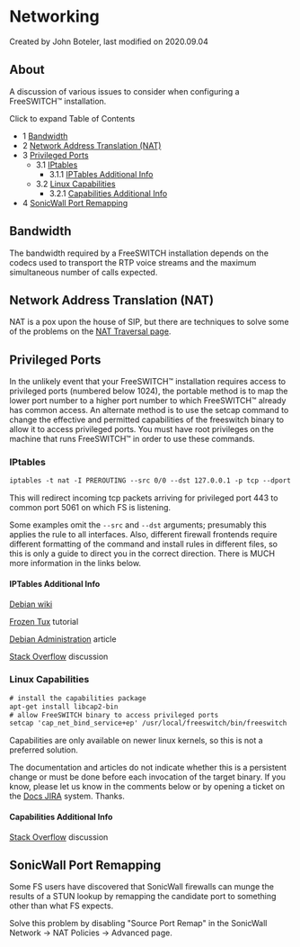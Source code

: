 
# Networking 

 Created by  John Boteler, last modified on 2020.09.04

## About

A discussion of various issues to consider when configuring a FreeSWITCH™ installation.

Click to expand Table of Contents

* 1 [Bandwidth](#bandwidth)
* 2 [Network Address Translation (NAT)](#network-address-translation-nat)
* 3 [Privileged Ports](#privileged-ports)  
   * 3.1 [IPtables](#iptables)  
      * 3.1.1 [IPTables Additional Info](#iptables-additional-info)  
   * 3.2 [Linux Capabilities](#linux-capabilities)  
      * 3.2.1 [Capabilities Additional Info](#capabilities-additional-info)
* 4 [SonicWall Port Remapping](#sonicwall-port-remapping)

## Bandwidth

The bandwidth required by a FreeSWITCH installation depends on the codecs used to transport the RTP voice streams and the maximum simultaneous number of calls expected.

## Network Address Translation (NAT)

NAT is a pox upon the house of SIP, but there are techniques to solve some of the problems on the [NAT Traversal page](./NAT-Traversal_3375417.mdx#about).

## Privileged Ports

In the unlikely event that your FreeSWITCH™ installation requires access to privileged ports (numbered below 1024), the portable method is to map the lower port number to a higher port number to which FreeSWITCH™ already has common access. An alternate method is to use the setcap command to change the effective and permitted capabilities of the freeswitch binary to allow it to access privileged ports. You must have root privileges on the machine that runs FreeSWITCH™ in order to use these commands.

### IPtables

```xml
iptables -t nat -I PREROUTING --src 0/0 --dst 127.0.0.1 -p tcp --dport 443 -j REDIRECT --to-ports 5061 
```

This will redirect incoming tcp packets arriving for privileged port 443 to common port 5061 on which FS is listening.

Some examples omit the `--src` and `--dst` arguments; presumably this applies the rule to all interfaces. Also, different firewall frontends require different formatting of the command and install rules in different files, so this is only a guide to direct you in the correct direction. There is MUCH more information in the links below.

#### IPTables Additional Info

[Debian wiki](https://wiki.debian.org/Firewalls-local-port-redirection)

[Frozen Tux](https://www.frozentux.net/iptables-tutorial/iptables-tutorial.html#REDIRECTTARGET) tutorial

[Debian Administration](http://www.debian-administration.org/articles/386) article

[Stack Overflow](http://stackoverflow.com/questions/413807/is-there-a-way-for-non-root-processes-to-bind-to-privileged-ports-1024-on-l) discussion

### Linux Capabilities

```xml
# install the capabilities package
apt-get install libcap2-bin
# allow FreeSWITCH binary to access privileged ports
setcap 'cap_net_bind_service+ep' /usr/local/freeswitch/bin/freeswitch
```

Capabilities are only available on newer linux kernels, so this is not a preferred solution.

The documentation and articles do not indicate whether this is a persistent change or must be done before each invocation of the target binary. If you know, please let us know in the comments below or by opening a ticket on the [Docs JIRA](https://jira.freeswitch.org/browse/DOCS) system. Thanks.

#### Capabilities Additional Info

[Stack Overflow](http://stackoverflow.com/questions/413807/is-there-a-way-for-non-root-processes-to-bind-to-privileged-ports-1024-on-l) discussion

## SonicWall Port Remapping

Some FS users have discovered that SonicWall firewalls can munge the results of a STUN lookup by remapping the candidate port to something other than what FS expects.

Solve this problem by disabling "Source Port Remap" in the SonicWall Network → NAT Policies → Advanced page.

  

